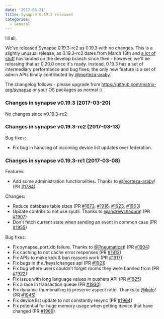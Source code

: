 ```yaml
---
date: '2017-03-21'
title: Synapse 0.19.3 released
categories:
  - General
---
```


Hi all,

We've released Synapse 0.19.3-rc2 as 0.19.3 with no changes. This is a slightly unusual release, as 0.19.3-rc2 dates from March 13th and <a href="https://github.com/matrix-org/synapse/compare/672dcf5...d101488">a lot of stuff</a> has landed on the develop branch since then - however, we'll be releasing that as 0.20.0 once it's ready. Instead, 0.19.3 has a set of intermediary performance and bug fixes; the only new feature is a set of admin APIs kindly contributed by <a href="https://github.com/morteza-araby">@morteza-araby</a>.

The changelog follows - please upgrade from https://github.com/matrix-org/synapse or your OS packages as normal :)
<h3>Changes in synapse v0.19.3 (2017-03-20)</h3>
No changes since v0.19.3-rc2
<h3>Changes in synapse v0.19.3-rc2 (2017-03-13)</h3>
Bug fixes:
<ul>
 	<li>Fix bug in handling of incoming device list updates over federation.</li>
</ul>
<h3>Changes in synapse v0.19.3-rc1 (2017-03-08)</h3>
Features:
<ul>
 	<li>Add some administration functionalities. Thanks to <a class="user-mention" href="https://github.com/morteza-araby"><span class="ghh-user-x tooltipstered" title="">@morteza-araby</span></a>! (PR <a class="issue-link js-issue-link ghh-issue-x tooltipstered" title="" href="https://github.com/matrix-org/synapse/pull/1784" data-url="https://github.com/matrix-org/synapse/issues/1784" data-id="199561652" data-error-text="Failed to load issue title" data-permission-text="Issue title is private">#1784</a>)</li>
</ul>
Changes:
<ul>
 	<li>Reduce database table sizes (PR <a class="issue-link js-issue-link ghh-issue-x tooltipstered" title="" href="https://github.com/matrix-org/synapse/pull/1873" data-url="https://github.com/matrix-org/synapse/issues/1873" data-id="204670414" data-error-text="Failed to load issue title" data-permission-text="Issue title is private">#1873</a>, <a class="issue-link js-issue-link ghh-issue-x tooltipstered" title="" href="https://github.com/matrix-org/synapse/pull/1916" data-url="https://github.com/matrix-org/synapse/issues/1916" data-id="207518205" data-error-text="Failed to load issue title" data-permission-text="Issue title is private">#1916</a>, <a class="issue-link js-issue-link ghh-issue-x tooltipstered" title="" href="https://github.com/matrix-org/synapse/pull/1923" data-url="https://github.com/matrix-org/synapse/issues/1923" data-id="208136725" data-error-text="Failed to load issue title" data-permission-text="Issue title is private">#1923</a>, <a class="issue-link js-issue-link ghh-issue-x tooltipstered" title="" href="https://github.com/matrix-org/synapse/pull/1963" data-url="https://github.com/matrix-org/synapse/issues/1963" data-id="211038447" data-error-text="Failed to load issue title" data-permission-text="Issue title is private">#1963</a>)</li>
 	<li>Update contrib/ to not use syutil. Thanks to <a class="user-mention" href="https://github.com/andrewshadura"><span class="ghh-user-x tooltipstered" title="">@andrewshadura</span></a>! (PR <a class="issue-link js-issue-link ghh-issue-x tooltipstered" title="" href="https://github.com/matrix-org/synapse/pull/1907" data-url="https://github.com/matrix-org/synapse/issues/1907" data-id="207038123" data-error-text="Failed to load issue title" data-permission-text="Issue title is private">#1907</a>)</li>
 	<li>Don't fetch current state when sending an event in common case (PR <a class="issue-link js-issue-link ghh-issue-x tooltipstered" title="" href="https://github.com/matrix-org/synapse/pull/1955" data-url="https://github.com/matrix-org/synapse/issues/1955" data-id="210568365" data-error-text="Failed to load issue title" data-permission-text="Issue title is private">#1955</a>)</li>
</ul>
Bug fixes:
<ul>
 	<li>Fix synapse_port_db failure. Thanks to <a class="user-mention" href="https://github.com/Pneumaticat"><span class="ghh-user-x tooltipstered" title="">@Pneumaticat</span></a>! (PR <a class="issue-link js-issue-link ghh-issue-x tooltipstered" title="" href="https://github.com/matrix-org/synapse/pull/1904" data-url="https://github.com/matrix-org/synapse/issues/1904" data-id="207022149" data-error-text="Failed to load issue title" data-permission-text="Issue title is private">#1904</a>)</li>
 	<li>Fix caching to not cache error responses (PR <a class="issue-link js-issue-link ghh-issue-x tooltipstered" title="" href="https://github.com/matrix-org/synapse/pull/1913" data-url="https://github.com/matrix-org/synapse/issues/1913" data-id="207216238" data-error-text="Failed to load issue title" data-permission-text="Issue title is private">#1913</a>)</li>
 	<li>Fix APIs to make kick &amp; ban reasons work (PR <a class="issue-link js-issue-link ghh-issue-x tooltipstered" title="" href="https://github.com/matrix-org/synapse/pull/1917" data-url="https://github.com/matrix-org/synapse/issues/1917" data-id="207542829" data-error-text="Failed to load issue title" data-permission-text="Issue title is private">#1917</a>)</li>
 	<li>Fix bugs in the /keys/changes api (PR <a class="issue-link js-issue-link ghh-issue-x tooltipstered" title="" href="https://github.com/matrix-org/synapse/pull/1921" data-url="https://github.com/matrix-org/synapse/issues/1921" data-id="207764068" data-error-text="Failed to load issue title" data-permission-text="Issue title is private">#1921</a>)</li>
 	<li>Fix bug where users couldn't forget rooms they were banned from (PR <a class="issue-link js-issue-link ghh-issue-x tooltipstered" title="" href="https://github.com/matrix-org/synapse/pull/1922" data-url="https://github.com/matrix-org/synapse/issues/1922" data-id="207904548" data-error-text="Failed to load issue title" data-permission-text="Issue title is private">#1922</a>)</li>
 	<li>Fix issue with long language values in pushers API (PR <a class="issue-link js-issue-link ghh-issue-x tooltipstered" title="" href="https://github.com/matrix-org/synapse/pull/1925" data-url="https://github.com/matrix-org/synapse/issues/1925" data-id="208403542" data-error-text="Failed to load issue title" data-permission-text="Issue title is private">#1925</a>)</li>
 	<li>Fix a race in transaction queue (PR <a class="issue-link js-issue-link ghh-issue-x tooltipstered" title="" href="https://github.com/matrix-org/synapse/pull/1930" data-url="https://github.com/matrix-org/synapse/issues/1930" data-id="208932693" data-error-text="Failed to load issue title" data-permission-text="Issue title is private">#1930</a>)</li>
 	<li>Fix dynamic thumbnailing to preserve aspect ratio. Thanks to <a class="user-mention" href="https://github.com/jkolo"><span class="ghh-user-x tooltipstered" title="">@jkolo</span></a>! (PR <a class="issue-link js-issue-link ghh-issue-x tooltipstered" title="" href="https://github.com/matrix-org/synapse/pull/1945" data-url="https://github.com/matrix-org/synapse/issues/1945" data-id="210167714" data-error-text="Failed to load issue title" data-permission-text="Issue title is private">#1945</a>)</li>
 	<li>Fix device list update to not constantly resync (PR <a class="issue-link js-issue-link ghh-issue-x tooltipstered" title="" href="https://github.com/matrix-org/synapse/pull/1964" data-url="https://github.com/matrix-org/synapse/issues/1964" data-id="211092538" data-error-text="Failed to load issue title" data-permission-text="Issue title is private">#1964</a>)</li>
 	<li>Fix potential for huge memory usage when getting device that have changed (PR <a class="issue-link js-issue-link ghh-issue-x tooltipstered" title="" href="https://github.com/matrix-org/synapse/pull/1969" data-url="https://github.com/matrix-org/synapse/issues/1969" data-id="212091226" data-error-text="Failed to load issue title" data-permission-text="Issue title is private">#1969</a>)</li>
</ul>